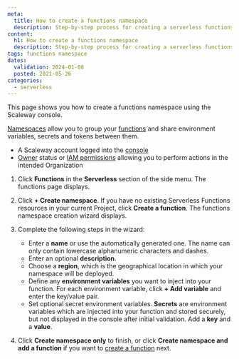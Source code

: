 ```yaml
---
meta:
  title: How to create a functions namespace
  description: Step-by-step process for creating a serverless functions namespace in Scaleway.
content:
  h1: How to create a functions namespace
  description: Step-by-step process for creating a serverless functions namespace in Scaleway.
tags: functions namespace 
dates:
  validation: 2024-01-08
  posted: 2021-05-26
categories:
  - serverless
---
```


This page shows you how to create a functions namespace using the Scaleway console.

[Namespaces](/serverless/functions/concepts/#namespace) allow you to group your [functions](/serverless/functions/concepts/#function) and share environment variables, secrets and tokens between them.

<Macro id="requirements" />

- A Scaleway account logged into the [console](https://console.scaleway.com)
- [Owner](/identity-and-access-management/iam/concepts/#owner) status or [IAM permissions](/identity-and-access-management/iam/concepts/#permission) allowing you to perform actions in the intended Organization

1. Click **Functions** in the **Serverless** section of the side menu. The functions page displays.

2. Click **+ Create namespace**. If you have no existing Serverless Functions resources in your current Project, click **Create a function**. The functions namespace creation wizard displays.

3. Complete the following steps in the wizard:
    - Enter a **name** or use the automatically generated one. The name can only contain lowercase alphanumeric characters and dashes.
    - Enter an optional **description**.
    - Choose a **region**, which is the geographical location in which your namespace will be deployed.
    - Define any **environment variables** you want to inject into your function. For each environment variable, click **+ Add variable** and enter the key/value pair.
    - Set optional secret environment variables. **Secrets** are environment variables which are injected into your function and stored securely, but not displayed in the console after initial validation. Add a **key** and a **value**.
4. Click **Create namespace only** to finish, or click **Create namespace and add a function** if you want to [create a function](/serverless/functions/how-to/create-a-function/) next.


